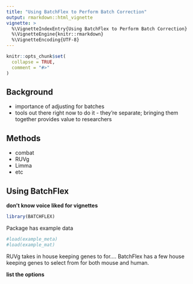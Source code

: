 ```yaml
---
title: "Using BatchFlex to Perform Batch Correction"
output: rmarkdown::html_vignette
vignette: >
  %\VignetteIndexEntry{Using BatchFlex to Perform Batch Correction}
  %\VignetteEngine{knitr::rmarkdown}
  %\VignetteEncoding{UTF-8}
---
```


```r
knitr::opts_chunk$set(
  collapse = TRUE,
  comment = "#>"
)
```

## Background 

- importance of adjusting for batches
- tools out there right now to do it - they're separate; bringing them together provides value to researchers

## Methods

- combat
- RUVg
- Limma
- etc

## Using BatchFlex

**don't know voice liked for vignettes**

```r
library(BATCHFLEX)
```

Package has example data

```r
#load(example_meta)
#load(example_mat)
```

RUVg takes in house keeping genes to for.... BatchFlex has a few house keeping genes to select from for both mouse and human.

**list the options**


